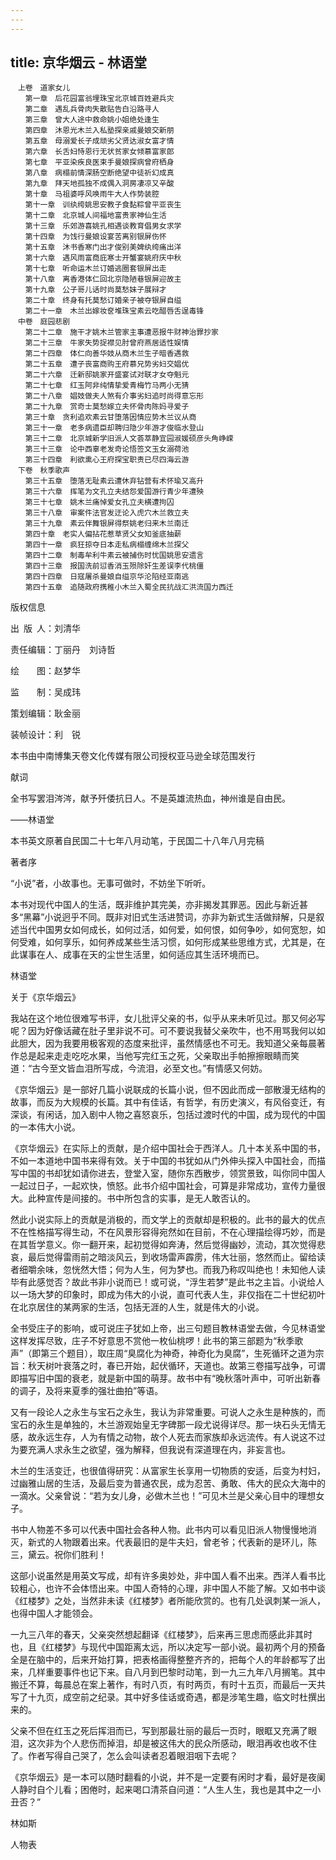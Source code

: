 ```yaml
---
---
---
```

title: 京华烟云 - 林语堂
---


```
　上卷　道家女儿
　　第一章　后花园富翁埋珠宝北京城百姓避兵灾
　　第二章　遇乱兵骨肉失散贴告白沿路寻人
　　第三章　曾大人途中救命姚小姐绝处逢生
　　第四章　沐恩光木兰入私塾探亲戚曼娘交新朋
　　第五章　母溺爱长子成顽劣父贤达淑女富才情
　　第六章　长舌妇恃恩行无状贫家女倾慕富家郎
　　第七章　平亚染疾良医束手曼娘探病曾府栖身
　　第八章　病榻前情深肠空断绝望中徒祈幻成真
　　第九章　拜天地孤独不成偶入洞房凄凉又辛酸
　　第十章　马祖婆呼风唤雨牛大人作势装腔
　　第十一章　训纨绔姚思安教子食黏粽曾平亚丧生
　　第十二章　北京城人间福地富贵家神仙生活
　　第十三章　乐郊游喜姚孔相遇谈教育倡男女求学
　　第十四章　为饯行曼娘设宴苦离别银屏伤怀
　　第十五章　沐书香寒门出才俊别美婢纨绔痛出洋
　　第十六章　遇风雨富商庇寒士开蟹宴姚府庆中秋
　　第十七章　听命运木兰订婚逃圈套银屏出走
　　第十八章　离香港体仁回北京隐陋巷银屏迎故主
　　第十九章　公子哥儿话时尚莫愁妹子展辩才
　　第二十章　终身有托莫愁订婚亲子被夺银屏自缢
　　第二十一章　木兰出嫁妆奁堆珠宝素云吃醋唇舌逞毒锋
　中卷　庭园悲剧
　　第二十二章　施干才姚木兰管家主事遭恶报牛财神治罪抄家
　　第二十三章　牛家失势捉襟见肘曾府燕居适性娱情
　　第二十四章　体仁向善华妓从商木兰生子暗香遇救
　　第二十五章　遭子丧富商购王府慕兄势劣妇交娼优
　　第二十六章　迁新邸姚家开盛宴试对联才女夺魁元
　　第二十七章　红玉阿非纯情挚爱青梅竹马两小无猜
　　第二十八章　娼妓做夫人煞有介事劣妇追时尚得意忘形
　　第二十九章　赏奇士莫愁嫁立夫怀骨肉陈妈寻爱子
　　第三十章　贪利追欢素云甘堕落因情应势木兰议从商
　　第三十一章　老多病遗臣却聘归隐少年游才俊临水登山
　　第三十二章　北京城新学旧派人文荟萃静宜园淑媛硕彦头角峥嵘
　　第三十三章　论中西辜老发奇论悟签文玉女溺荷池
　　第三十四章　利欲熏心王府探宝职责已尽四海云游
　下卷　秋季歌声
　　第三十五章　堕落无耻素云遭休弃钻营有术怀瑜又高升
　　第三十六章　挥笔为文孔立夫结怨爱国游行青少年遭殃
　　第三十七章　姚木兰痛悼爱女孔立夫横遭拘囚
　　第三十八章　审案件法官发迂论入虎穴木兰救立夫
　　第三十九章　素云伴舞银屏得祭姚老归来木兰南迁
　　第四十章　老实人偏拈花惹草贤父女知釜底抽薪
　　第四十一章　疯狂掠夺日本走私病榻缠绵木兰探父
　　第四十二章　制毒牟利牛素云被捕伤时忧国姚思安遗言
　　第四十三章　报国洗前愆香消玉殒除奸生差误李代桃僵
　　第四十四章　日寇屠杀曼娘自缢京华沦陷经亚南逃
　　第四十五章　追随政府携稚小木兰入蜀全民抗战汇洪流国力西迁
```




版权信息

出 版 人：刘清华

责任编辑：丁丽丹　刘诗哲

绘　　图：赵梦华

监　　制：吴成玮

策划编辑：耿金丽

装帧设计：利　锐

本书由中南博集天卷文化传媒有限公司授权亚马逊全球范围发行







献词

全书写罢泪涔涔，献予歼倭抗日人。不是英雄流热血，神州谁是自由民。

——林语堂

本书英文原著自民国二十七年八月动笔，于民国二十八年八月完稿





著者序


“小说”者，小故事也。无事可做时，不妨坐下听听。

本书对现代中国人的生活，既非维护其完美，亦非揭发其罪恶。因此与新近甚多“黑幕”小说迥乎不同。既非对旧式生活进赞词，亦非为新式生活做辩解，只是叙述当代中国男女如何成长，如何过活，如何爱，如何恨，如何争吵，如何宽恕，如何受难，如何享乐，如何养成某些生活习惯，如何形成某些思维方式，尤其是，在此谋事在人、成事在天的尘世生活里，如何适应其生活环境而已。

林语堂





关于《京华烟云》


我站在这个地位很难写书评，女儿批评父亲的书，似乎从来未听见过。那又何必写呢？因为好像话藏在肚子里非说不可。可不要说我替父亲吹牛，也不用骂我何以如此胆大，因为我要用极客观的态度来批评，虽然情感也不可无。我知道父亲每晨著作总是起来走走吃吃水果，当他写完红玉之死，父亲取出手帕擦擦眼睛而笑道：“古今至文皆血泪所写成，今流泪，必至文也。”有情感又何妨。

《京华烟云》是一部好几篇小说联成的长篇小说，但不因此而成一部散漫无结构的故事，而反为大规模的长篇。其中有佳话，有哲学，有历史演义，有风俗变迁，有深谈，有闲话，加入剧中人物之喜怒哀乐，包括过渡时代的中国，成为现代的中国的一本伟大小说。

《京华烟云》在实际上的贡献，是介绍中国社会于西洋人。几十本关系中国的书，不如一本道地中国书来得有效。关于中国的书犹如从门外伸头探入中国社会，而描写中国的书却犹如请你进去，登堂入室，随你东西散步，领赏景致，叫你同中国人一起过日子，一起欢快，愤怒。此书介绍中国社会，可算是非常成功，宣传力量很大。此种宣传是间接的。书中所包含的实事，是无人敢否认的。

然此小说实际上的贡献是消极的，而文学上的贡献却是积极的。此书的最大的优点不在性格描写得生动，不在风景形容得宛然如在目前，不在心理描绘得巧妙，而是在其哲学意义。你一翻开来，起初觉得如奔涛，然后觉得幽妙，流动，其次觉得悲哀，最后觉得雷雨前之暗淡风云，到收场雷声霹雳，伟大壮丽，悠然而止。留给读者细嚼余味，忽恍然大悟；何为人生，何为梦也。而我乃称叹叫绝也！未知他人读毕有此感觉否？故此书非小说而已！或可说，“浮生若梦”是此书之主旨。小说给人以一场大梦的印象时，即成为伟大的小说，直可代表人生，非仅指在二十世纪初叶在北京居住的某两家的生活，包括无涯的人生，就是伟大的小说。

全书受庄子的影响，或可说庄子犹如上帝，出三句题目教林语堂去做，今见林语堂这样发挥尽致，庄子不好意思不赏他一枚仙桃啰！此书的第三部题为“秋季歌声”（即第三个题目），取庄周“臭腐化为神奇，神奇化为臭腐”，生死循环之道为宗旨：秋天树叶衰落之时，春已开始，起伏循环，天道也。故第三卷描写战争，可谓即描写旧中国的衰老，就是新中国的萌芽。故书中有“晚秋落叶声中，可听出新春的调子，及将来夏季的强壮曲拍”等语。

又有一段论人之永生与宝石之永生，我认为非常重要。可说人之永生是种族的，而宝石的永生是单独的，木兰游观始皇无字碑那一段尤说得详尽。那一块石头无情无感，故永远生存，人为有情之动物，故个人死去而家族却永远流传。有人说这不过为要充满人求永生之欲望，强为解释，但我说有深道理在内，非妄言也。

木兰的生活变迁，也很值得研究：从富家生长享用一切物质的安适，后变为村妇，过幽雅山居的生活，及最后变为普通农民，成为忍苦、勇敢、伟大的民众大海中的一滴水。父亲曾说：“若为女儿身，必做木兰也！”可见木兰是父亲心目中的理想女子。

书中人物差不多可以代表中国社会各种人物。此书内可以看见旧派人物慢慢地消灭，新式的人物跟着出来。代表最旧的是牛夫妇，曾老爷；代表新的是环儿，陈三，黛云。祝你们胜利！

这部小说虽然是用英文写成，却有许多奥妙处，非中国人看不出来。西洋人看书比较粗心，也许不会体悟出来。中国人奇特的心理，非中国人不能了解。又如书中谈《红楼梦》之处，当然非未读《红楼梦》者所能欣赏的。也有几处讽刺某一派人，也得中国人才能领会。

一九三八年的春天，父亲突然想起翻译《红楼梦》，后来再三思虑而感此非其时也，且《红楼梦》与现代中国距离太远，所以决定写一部小说。最初两个月的预备全是在脑中的，后来开始打算，把表格画得整整齐齐的，把每个人的年龄都写了出来，几样重要事件也记下来。自八月到巴黎时动笔，到一九三九年八月搁笔。其中搬迁不算，每晨总在案上著作，有时八页，有时两页，有时十五页，而最后一天共写了十九页，成空前之纪录。其中好多佳话或奇遇，都是涉笔生趣，临文时杜撰出来的。

父亲不但在红玉之死后挥泪而已，写到那最壮丽的最后一页时，眼眶又充满了眼泪，这次非为个人悲伤而掉泪，却是被这伟大的民众所感动，眼泪再收也收不住了。作者写得自己哭了，怎么会叫读者忍着眼泪咽下去呢？

《京华烟云》是一本可以随时翻看的小说，并不是一定要有闲时才看，最好是夜阑人静时自个儿看；困倦时，起来喝口清茶自问道：“人生人生，我也是其中之一小丑否？”

林如斯





人物表